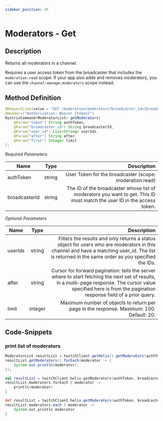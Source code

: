 ```yaml
---
sidebar_position: 45
---
```



# Moderators - Get

## Description

Returns all moderators in a channel.

Requires a user access token from the broadcaster that includes the `moderation:read` scope.
If your app also adds and removes moderators, you can use the `channel:manage:moderators` scope instead.

## Method Definition

```java
@RequestLine(value = "GET /moderation/moderators?broadcaster_id={broadcaster_id}&user_id={user_id}&after={after}&first={first}", collectionFormat = CollectionFormat.CSV)
@Headers("Authorization: Bearer {token}")
HystrixCommand<ModeratorList> getModerators(
    @Param("token") String authToken,
    @Param("broadcaster_id") String broadcasterId,
    @Param("user_id") List<String> userIds,
    @Param("after") String after,
    @Param("first") Integer limit
);
```

*Required Parameters*

| Name          | Type      | Description  |
| ------------- |:---------:| -----------------:|
| authToken     | string    | User Token for the broadcaster (scope: moderation:read) |
| broadcasterId | string    | The ID of the broadcaster whose list of moderators you want to get. This ID must match the user ID in the access token. |

*Optional Parameters*

| Name          | Type      | Description  |
| ------------- |:---------:| -----------------:|
| userIds       | string    | Filters the results and only returns a status object for users who are moderators in this channel and have a matching user_id. The list is returned in the same order as you specified the IDs. |
| after         | string    | Cursor for forward pagination: tells the server where to start fetching the next set of results, in a multi-page response. The cursor value specified here is from the pagination response field of a prior query. |
| limit         | integer    | Maximum number of objects to return per page in the response. Maximum: 100. Default: 20. |

## Code-Snippets

### print list of moderators

<Tabs groupId="code">
<TabItem value="java" label="Java">

```java
ModeratorList resultList = twitchClient.getHelix().getModerators(authToken, broadcasterId, null, null, null).execute();
resultList.getModerators().forEach(moderator -> {
    System.out.println(moderator);
});
```

</TabItem>
<TabItem value="kotlin" label="Kotlin">

```kotlin
val resultList = twitchClient.helix.getModerators(authToken, broadcasterId, null, null, null).execute()
resultList.moderators.forEach { moderator ->
    println(moderator)
}
```

</TabItem>
<TabItem value="groovy" label="Groovy">

```groovy
def resultList = twitchClient.helix.getModerators(authToken, broadcasterId, null, null, null).execute()
resultList.moderators.each { moderator ->
    System.out.println moderator
}
```

</TabItem>
</Tabs>
